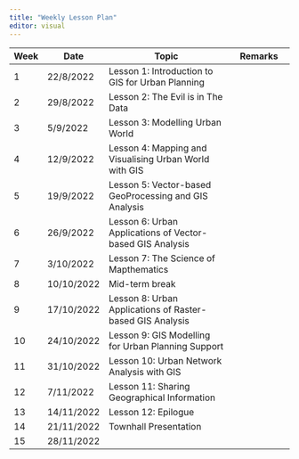 ```yaml
---
title: "Weekly Lesson Plan"
editor: visual
---
```


| Week | Date       | Topic                                                     | Remarks |
|-------|----------|--------------------------------------|------------------|
| 1    | 22/8/2022  | Lesson 1: Introduction to GIS for Urban Planning          |         |
| 2    | 29/8/2022  | Lesson 2: The Evil is in The Data                         |         |
| 3    | 5/9/2022   | Lesson 3: Modelling Urban World                           |         |
| 4    | 12/9/2022  | Lesson 4: Mapping and Visualising Urban World with GIS    |         |
| 5    | 19/9/2022  | Lesson 5: Vector-based GeoProcessing and GIS Analysis     |         |
| 6    | 26/9/2022  | Lesson 6: Urban Applications of Vector-based GIS Analysis |         |
| 7    | 3/10/2022  | Lesson 7: The Science of Mapthematics                     |         |
| 8    | 10/10/2022 | Mid-term break                                            |         |
| 9    | 17/10/2022 | Lesson 8: Urban Applications of Raster-based GIS Analysis |         |
| 10   | 24/10/2022 | Lesson 9: GIS Modelling for Urban Planning Support        |         |
| 11   | 31/10/2022 | Lesson 10: Urban Network Analysis with GIS                |         |
| 12   | 7/11/2022  | Lesson 11: Sharing Geographical Information               |         |
| 13   | 14/11/2022 | Lesson 12: Epilogue                                       |         |
| 14   | 21/11/2022 | Townhall Presentation                                     |         |
| 15   | 28/11/2022 |                                                           |         |
